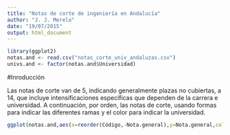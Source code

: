 ```yaml
---
title: "Notas de corte de ingeniería en Andalucía"
author: "J. J. Merelo"
date: "19/07/2015"
output: html_document
---
```



```r
library(ggplot2)
notas.and <- read.csv("notas_corte_univ_andaluzas.csv")
univs.and <- factor(notas.and$Universidad)
```

#Inroducción

Las notas de corte van de 5, indicando generalmente plazas no cubiertas, a 14, que incluye intensificaciones específicas que dependen de la carrera e universidad. A continuación, por orden, las notas de corte, usando formas para indicar las diferentes ramas y el color para indicar la universidad.

```r
ggplot(notas.and,aes(x=reorder(Código,-Nota.general),y=Nota.general,color=Universidad,shape=Rama))+geom_point(stat='Identity')
```
